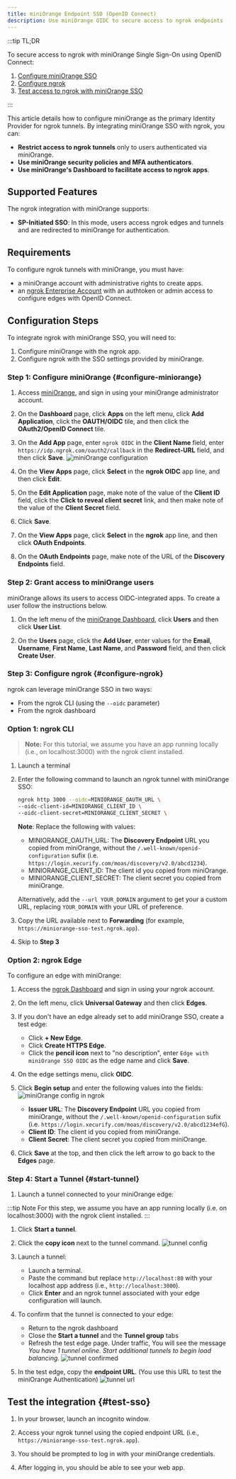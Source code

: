 ```yaml
---
title: miniOrange Endpoint SSO (OpenID Connect)
description: Use miniOrange OIDC to secure access to ngrok endpoints
---
```



<Disclaimer />

:::tip TL;DR

To secure access to ngrok with miniOrange Single Sign-On using OpenID Connect:

1. [Configure miniOrange SSO](#configure-miniorange)
1. [Configure ngrok](#configure-ngrok)
1. [Test access to ngrok with miniOrange SSO](#test-sso)

:::

This article details how to configure miniOrange as the primary Identity Provider for ngrok tunnels.
By integrating miniOrange SSO with ngrok, you can:

- **Restrict access to ngrok tunnels** only to users authenticated via miniOrange.
- **Use miniOrange security policies and MFA authenticators**.
- **Use miniOrange's Dashboard to facilitate access to ngrok apps**.

## Supported Features

The ngrok integration with miniOrange supports:

- **SP-Initiated SSO**: In this mode, users access ngrok edges and tunnels and are redirected to miniOrange for authentication.

## Requirements

To configure ngrok tunnels with miniOrange, you must have:

- a miniOrange account with administrative rights to create apps.
- an [ngrok Enterprise Account](https://ngrok.com/pricing) with an authtoken or admin access to configure edges with OpenID Connect.

## Configuration Steps

To integrate ngrok with miniOrange SSO, you will need to:

1. Configure miniOrange with the ngrok app.
1. Configure ngrok with the SSO settings provided by miniOrange.

### **Step 1**: Configure miniOrange {#configure-miniorange}

1. Access [miniOrange](https://www.miniorange.com/), and sign in using your miniOrange administrator account.

1. On the **Dashboard** page, click **Apps** on the left menu, click **Add Application**, click the **OAUTH/OIDC** tile, and then click the **OAuth2/OpenID Connect** tile.

1. On the **Add App** page, enter `ngrok OIDC` in the **Client Name** field, enter `https://idp.ngrok.com/oauth2/callback` in the **Redirect-URL** field, and then click **Save**.
   ![miniOrange configuration](img/ngrok_url_configuration_miniorange.png)

1. On the **View Apps** page, click **Select** in the **ngrok OIDC** app line, and then click **Edit**.

1. On the **Edit Application** page, make note of the value of the **Client ID** field, click the **Click to reveal client secret** link, and then make note of the value of the **Client Secret** field.

1. Click **Save**.

1. On the **View Apps** page, click **Select** in the **ngrok** app line, and then click **OAuth Endpoints**.

1. On the **OAuth Endpoints** page, make note of the URL of the **Discovery Endpoints** field.

### **Step 2**: Grant access to miniOrange users

miniOrange allows its users to access OIDC-integrated apps. To create a user follow the instructions below.

1. On the left menu of the [miniOrange Dashboard](https://login.xecurify.com/moas/admin/customer/home), click **Users** and then click **User List**.

1. On the **Users** page, click the **Add User**, enter values for the **Email**, **Username**, **First Name**, **Last Name**, and **Password** field, and then click **Create User**.

### **Step 3**: Configure ngrok {#configure-ngrok}

ngrok can leverage miniOrange SSO in two ways:

- From the ngrok CLI (using the `--oidc` parameter)
- From the ngrok dashboard

### **Option 1**: ngrok CLI

> **Note:** For this tutorial, we assume you have an app running locally (i.e., on localhost:3000) with the ngrok client installed.

1. Launch a terminal

1. Enter the following command to launch an ngrok tunnel with miniOrange SSO:

   ```bash
   ngrok http 3000 --oidc=MINIORANGE_OAUTH_URL \
   --oidc-client-id=MINIORANGE_CLIENT_ID \
   --oidc-client-secret=MINIORANGE_CLIENT_SECRET \
   ```

   **Note**: Replace the following with values:
   - MINIORANGE_OAUTH_URL: The **Discovery Endpoint** URL you copied from miniOrange, without the `/.well-known/openid-configuration` sufix (i.e. `https://login.xecurify.com/moas/discovery/v2.0/abcd1234`).
   - MINIORANGE_CLIENT_ID: The client id you copied from miniOrange.
   - MINIORANGE_CLIENT_SECRET: The client secret you copied from miniOrange.

   Alternatively, add the `--url YOUR_DOMAIN` argument to get your a custom URL, replacing `YOUR_DOMAIN` with your URL of preference.

1. Copy the URL available next to **Forwarding** (for example, `https://miniorange-sso-test.ngrok.app`).

1. Skip to **Step 3**

### **Option 2**: ngrok Edge

To configure an edge with miniOrange:

1. Access the [ngrok Dashboard](https://dashboard.ngrok.com/) and sign in using your ngrok account.

1. On the left menu, click **Universal Gateway** and then click **Edges**.

1. If you don't have an edge already set to add miniOrange SSO, create a test edge:
   - Click **+ New Edge**.
   - Click **Create HTTPS Edge**.
   - Click the **pencil icon** next to "no description", enter `Edge with miniOrange SSO OIDC` as the edge name and click **Save**.

1. On the edge settings menu, click **OIDC**.

1. Click **Begin setup** and enter the following values into the fields:
   ![miniOrange config in ngrok](img/miniorange-1.png)
   - **Issuer URL**: The **Discovery Endpoint** URL you copied from miniOrange, without the `/.well-known/openid-configuration` sufix (i.e. `https://login.xecurify.com/moas/discovery/v2.0/abcd1234efG`).
   - **Client ID**: The client id you copied from miniOrange.
   - **Client Secret**: The client secret you copied from miniOrange.

1. Click **Save** at the top, and then click the left arrow to go back to the **Edges** page.

### **Step 4**: Start a Tunnel {#start-tunnel}

1. Launch a tunnel connected to your miniOrange edge:

:::tip Note
For this step, we assume you have an app running locally (i.e. on localhost:3000) with the ngrok client installed.
:::

1.  Click **Start a tunnel**.

1.  Click the **copy icon** next to the tunnel command.
    ![tunnel config](img/miniorange-2.png)

1.  Launch a tunnel:
    - Launch a terminal.
    - Paste the command but replace `http://localhost:80` with your localhost app address (i.e., `http://localhost:3000`).
    - Click **Enter** and an ngrok tunnel associated with your edge configuration will launch.

1.  To confirm that the tunnel is connected to your edge:
    - Return to the ngrok dashboard
    - Close the **Start a tunnel** and the **Tunnel group** tabs
    - Refresh the test edge page. Under traffic, You will see the message _You have 1 tunnel online. Start additional tunnels to begin load balancing._
      ![tunnel confirmed](img/miniorange-3.png)

1.  In the test edge, copy the **endpoint URL**. (You use this URL to test the miniOrange Authentication)
    ![tunnel url](img/miniorange-4.png)

## Test the integration {#test-sso}

1. In your browser, launch an incognito window.

1. Access your ngrok tunnel using the copied endpoint URL (i.e., `https://miniorange-sso-test.ngrok.app`).

1. You should be prompted to log in with your miniOrange credentials.

1. After logging in, you should be able to see your web app.
